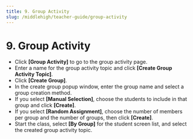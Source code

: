 ```yaml
---
title: 9. Group Activity
slug: /middlehigh/teacher-guide/group-activity
---
```



# 9. Group Activity

- Click **\[Group Activity]** to go to the group activity page.
- Enter a name for the group activity topic and click **\[Create Group Activity Topic]**.
- Click **\[Create Group]**.
- In the create group popup window, enter the group name and select a group creation method.
- If you select **\[Manual Selection]**, choose the students to include in that group and click **\[Create]**.
- If you select **\[Random Assignment]**, choose the number of members per group and the number of groups, then click **\[Create]**.
- Start the class, select **\[By Group]** for the student screen list, and select the created group activity topic.
